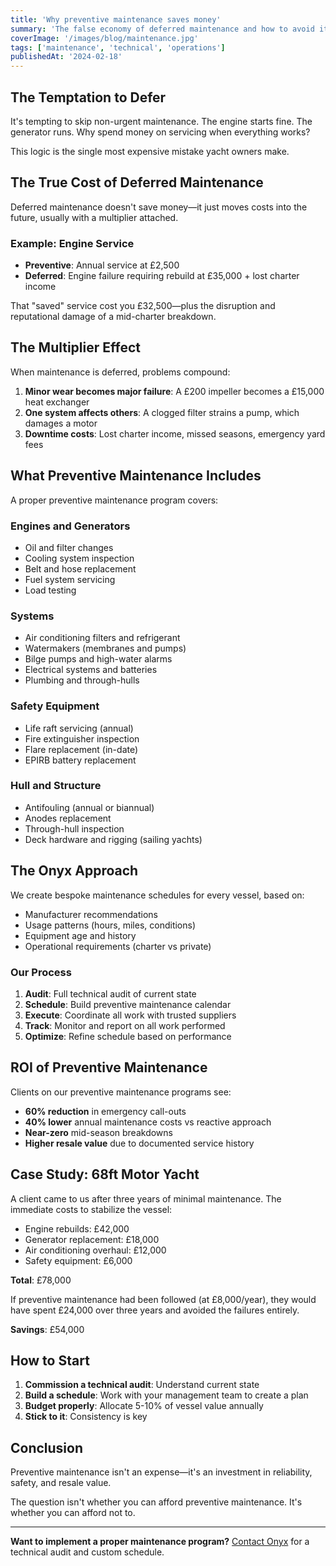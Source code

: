 ```yaml
---
title: 'Why preventive maintenance saves money'
summary: 'The false economy of deferred maintenance and how to avoid it.'
coverImage: '/images/blog/maintenance.jpg'
tags: ['maintenance', 'technical', 'operations']
publishedAt: '2024-02-18'
---
```


## The Temptation to Defer

It's tempting to skip non-urgent maintenance. The engine starts fine. The generator runs. Why spend money on servicing when everything works?

This logic is the single most expensive mistake yacht owners make.

## The True Cost of Deferred Maintenance

Deferred maintenance doesn't save money—it just moves costs into the future, usually with a multiplier attached.

### Example: Engine Service

- **Preventive**: Annual service at £2,500
- **Deferred**: Engine failure requiring rebuild at £35,000 + lost charter income

That "saved" service cost you £32,500—plus the disruption and reputational damage of a mid-charter breakdown.

## The Multiplier Effect

When maintenance is deferred, problems compound:

1. **Minor wear becomes major failure**: A £200 impeller becomes a £15,000 heat exchanger
2. **One system affects others**: A clogged filter strains a pump, which damages a motor
3. **Downtime costs**: Lost charter income, missed seasons, emergency yard fees

## What Preventive Maintenance Includes

A proper preventive maintenance program covers:

### Engines and Generators

- Oil and filter changes
- Cooling system inspection
- Belt and hose replacement
- Fuel system servicing
- Load testing

### Systems

- Air conditioning filters and refrigerant
- Watermakers (membranes and pumps)
- Bilge pumps and high-water alarms
- Electrical systems and batteries
- Plumbing and through-hulls

### Safety Equipment

- Life raft servicing (annual)
- Fire extinguisher inspection
- Flare replacement (in-date)
- EPIRB battery replacement

### Hull and Structure

- Antifouling (annual or biannual)
- Anodes replacement
- Through-hull inspection
- Deck hardware and rigging (sailing yachts)

## The Onyx Approach

We create bespoke maintenance schedules for every vessel, based on:

- Manufacturer recommendations
- Usage patterns (hours, miles, conditions)
- Equipment age and history
- Operational requirements (charter vs private)

### Our Process

1. **Audit**: Full technical audit of current state
2. **Schedule**: Build preventive maintenance calendar
3. **Execute**: Coordinate all work with trusted suppliers
4. **Track**: Monitor and report on all work performed
5. **Optimize**: Refine schedule based on performance

## ROI of Preventive Maintenance

Clients on our preventive maintenance programs see:

- **60% reduction** in emergency call-outs
- **40% lower** annual maintenance costs vs reactive approach
- **Near-zero** mid-season breakdowns
- **Higher resale value** due to documented service history

## Case Study: 68ft Motor Yacht

A client came to us after three years of minimal maintenance. The immediate costs to stabilize the vessel:

- Engine rebuilds: £42,000
- Generator replacement: £18,000
- Air conditioning overhaul: £12,000
- Safety equipment: £6,000

**Total**: £78,000

If preventive maintenance had been followed (at £8,000/year), they would have spent £24,000 over three years and avoided the failures entirely.

**Savings**: £54,000

## How to Start

1. **Commission a technical audit**: Understand current state
2. **Build a schedule**: Work with your management team to create a plan
3. **Budget properly**: Allocate 5-10% of vessel value annually
4. **Stick to it**: Consistency is key

## Conclusion

Preventive maintenance isn't an expense—it's an investment in reliability, safety, and resale value.

The question isn't whether you can afford preventive maintenance. It's whether you can afford not to.

---

**Want to implement a proper maintenance program?** [Contact Onyx](/contact) for a technical audit and custom schedule.
